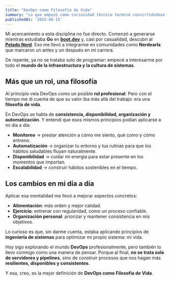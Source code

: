 ```yaml
---
title: "DevOps como Filosofía de Vida"
summary: "Lo que empezó como curiosidad técnica terminó convirtiéndose en una forma de vida: gracias a las comunidades de la DoctArmy y Nerdearla entendí que los principios de DevOps también sirven para ser más consistente, organizado y saludable en lo personal."
publishedAt: '2025-08-15'
---
```


Mi acercamiento a esta disciplina no fue directo. Comenzó a generarse mientras estudiaba **Go** en [**boot.dev**](https://www.boot.dev/?bannerlord=gonza) y, casi por casualidad, descubrí al [**Pelado Nerd**](https://youtu.be/Hk-zPUmZffA). Eso me llevó a integrarme en comunidades como **Nerdearla** que marcaron un antes y un después en mi carrera.  

De repente, ya no se trataba solo de programar: empecé a interesarme por todo el **mundo de la infraestructura y la cultura de sistemas**.  

## Más que un rol, una filosofía
Al principio veía DevOps como un posible **rol profesional**. Pero con el tiempo me di cuenta de que su valor iba más allá del trabajo: era una **filosofía de vida**.  

En DevOps se habla de **consistencia, disponibilidad, organización y automatización**. Y entendí que esos mismos principios podían aplicarse a mi día a día:  

- **Monitoreo** → prestar atención a cómo me siento, qué como y cómo entreno.  
- **Automatización** → organizar tu entorno y tus rutinas para que los hábitos saludables fluyan naturalmente.  
- **Disponibilidad** → cuidar mi energía para estar presente en los momentos que importan.  
- **Escalabilidad** → construir hábitos sostenibles en el tiempo.  

## Los cambios en mi día a día
Aplicar esa mentalidad me llevó a mejorar aspectos concretos:  
- **Alimentación**: más orden y mejor calidad.  
- **Ejercicio**: entrenar con regularidad, como un proceso confiable.  
- **Organización personal**: priorizar y mantener consistencia en mis objetivos.  

Lo curioso es que, sin darme cuenta, estaba aplicando principios de **ingeniería de sistemas** para optimizar mi propio sistema: mi vida.  

Hoy sigo explorando el mundo **DevOps** profesionalmente, pero también lo llevo conmigo como una manera de pensar. Porque al final, **no se trata solo de servidores y pipelines**, sino de construir procesos que nos hagan más **resilientes, disponibles y consistentes**.  

Y esa, creo, es la mejor definición de **DevOps como Filosofía de Vida**.  

